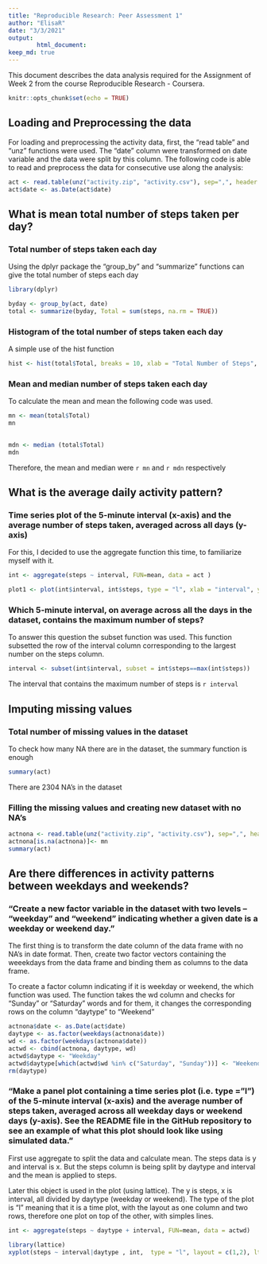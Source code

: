 ```yaml
---
title: "Reproducible Research: Peer Assessment 1"
author: "ElisaR"
date: "3/3/2021"
output: 
        html_document:
keep_md: true
---
```


This document describes the data analysis required for the Assignment of Week 2 from the course Reproducible Research - Coursera.

```r
knitr::opts_chunk$set(echo = TRUE)
```

## Loading and Preprocessing the data

For loading and preprocessing the activity data, first, the "read table" and "unz" functions were used. 
The "date" column were transformed on date variable and the data were split by this column. The following code is able to read and preprocess the data for consecutive use along the analysis: 

```r
act <- read.table(unz("activity.zip", "activity.csv"), sep=",", header = TRUE)
act$date <- as.Date(act$date)
```

## What is mean total number of steps taken per day?

### Total number of steps taken each day 

Using the dplyr package the "group_by" and "summarize" functions can give the total number of steps each day

```r
library(dplyr)

byday <- group_by(act, date)
total <- summarize(byday, Total = sum(steps, na.rm = TRUE))

``` 

### Histogram of the total number of steps taken each day

A simple use of the hist function

```r

hist <- hist(total$Total, breaks = 10, xlab = "Total Number of Steps", ylab = "Frequency", main = "Total Number of Steps per day")

```

### Mean and median number of steps taken each day

To calculate the mean and mean the following code was used. 
```r

mn <- mean(total$Total)
mn
  
```
```r

mdn <- median (total$Total)
mdn
```
Therefore, the mean and median were `r mn` and `r mdn` respectively 


## What is the average daily activity pattern?

### Time series plot of the 5-minute interval (x-axis) and the average number of steps taken, averaged across all days (y-axis)

For this, I decided to use the aggregate function this time, to familiarize myself with it. 

```r

int <- aggregate(steps ~ interval, FUN=mean, data = act )

plot1 <- plot(int$interval, int$steps, type = "l", xlab = "interval", ylab = "steps", main = "Average number of steps by 5 minute interval" )

```

### Which 5-minute interval, on average across all the days in the dataset, contains the maximum number of steps?

To answer this question the subset function was used. This function subsetted the row of the interval column corresponding to the largest number on the steps column. 

```r
interval <- subset(int$interval, subset = int$steps==max(int$steps))

```

The interval that contains the maximum number of steps is `r interval`


## Imputing missing values

###  Total number of missing values in the dataset

To check how many NA there are in the dataset, the summary function is enough 
```r
summary(act)

```
There are 2304 NA's in the dataset

### Filling the missing values and creating new dataset with no NA's 


```r

actnona <- read.table(unz("activity.zip", "activity.csv"), sep=",", header = TRUE)
actnona[is.na(actnona)]<- mn 
summary(act)

```

## Are there differences in activity patterns between weekdays and weekends?


### "Create a new factor variable in the dataset with two levels – “weekday” and “weekend” indicating whether a given date is a weekday or weekend day."

The first thing is to transform the date column of the data frame with no NA's in date format. Then, create two factor vectors  containing the weeekdays from the data frame and binding them as columns to the data frame. 

To create a factor column indicating if it is weekday or weekend, the which function was used. The function takes the wd column and checks for "Sunday" or "Saturday" words and for them, it changes the corresponding rows on the column "daytype" to "Weekend" 
```r
actnona$date <- as.Date(act$date)
daytype <- as.factor(weekdays(actnona$date))
wd <- as.factor(weekdays(actnona$date))
actwd <- cbind(actnona, daytype, wd)
actwd$daytype <- "Weekday"
actwd$daytype[which(actwd$wd %in% c("Saturday", "Sunday"))] <- "Weekend"
rm(daytype)
```

### "Make a panel plot containing a time series plot (i.e. type = "l") of the 5-minute interval (x-axis) and the average number of steps taken, averaged across all weekday days or weekend days (y-axis). See the README file in the GitHub repository to see an example of what this plot should look like using simulated data."

First use aggregate to split the data and calculate mean. The steps data is y and interval is x. But the steps column is being split by daytype and interval and the mean is applied to steps. 

Later this object is used in the plot (using lattice). The y is steps, x is interval, all divided by daytype (weekday or weekend). The type of the plot is "l" meaning that it is a time plot, with the layout as one column and two rows, therefore one plot on top of the other, with simples lines. 

```r

int <- aggregate(steps ~ daytype + interval, FUN=mean, data = actwd)

library(lattice)
xyplot(steps ~ interval|daytype , int,  type = "l", layout = c(1,2), lty = 1, main = "Average Steps at each 5 minutes: Weekdays vs. Weekends")


```
















